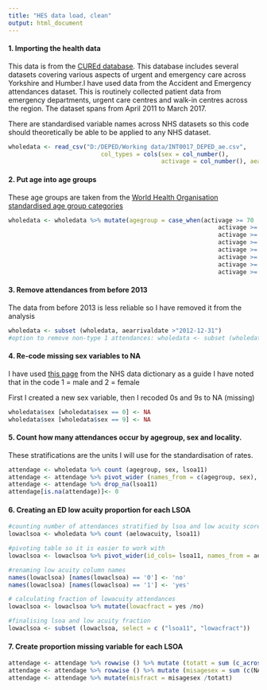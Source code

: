 ```yaml
---
title: "HES data load, clean"
output: html_document
---
```



#### 1. Importing the health data
This data is from the [CUREd database](https://www.sheffield.ac.uk/scharr/research/centres/cure/projects/cured-how-access-data). This database includes several datasets covering various aspects of urgent and emergency care across Yorkshire and Humber.I have used data from the Accident and Emergency attendances dataset. This is routinely collected patient data from emergency departments, urgent care centres and walk-in centres across the region. The dataset spans from April 2011 to March 2017.

There are standardised variable names across NHS datasets so this code should theoretically be able to be applied to any NHS dataset.

<!--- I found that I could bring in the required columns with read_csv and fread, although I couldn't include the column types in the fread comamnd --->
```r
wholedata <- read_csv("D:/DEPED/Working data/INT0017_DEPED_ae.csv", 
                          col_types = cols(sex = col_number(), 
                                           activage = col_number(), aearrivaldate = col_date(format = "%Y-%m-%d")),col_select = c("activage", "aearrivaldate", "sex", "lsoa11", "aelowacuity", "aedepttype") )
```

#### 2. Put age into age groups
These age groups are taken from the [World Health Organisation standardised age group categories](https://seer.cancer.gov/stdpopulations/world.who.html)
```r
wholedata <- wholedata %>% mutate(agegroup = case_when(activage >= 70  & activage <= 119 ~ 'age8',
                                                           activage >= 60  & activage <= 69 ~ 'age7',
                                                           activage >= 50  & activage <= 59 ~ 'age6',
                                                           activage >= 40  & activage <= 49 ~ 'age5',
                                                           activage >= 30  & activage <= 39 ~ 'age4',
                                                           activage >= 20  & activage <= 29 ~ 'age3',
                                                           activage >= 10  & activage <= 19 ~ 'age2',
                                                           activage >= 0  & activage <= 9 ~ 'age1'))

```

#### 3. Remove attendances from before 2013
The data from before 2013 is less reliable so I have removed it from the analysis
``` r
wholedata <- subset (wholedata, aearrivaldate >"2012-12-31")
#option to remove non-type 1 attendances: wholedata <- subset (wholedata, aedepttype = "01")
```

#### 4. Re-code missing sex variables to NA
I have used [this page](https://www.datadictionary.nhs.uk/data_elements/person_stated_gender_code.html) from the NHS data dictionary as a guide
I have noted that in the code 1 = male and 2 = female

First I created a new sex variable, then I recoded 0s and 9s to NA (missing)
``` r
wholedata$sex [wholedata$sex == 0] <- NA
wholedata$sex [wholedata$sex == 9] <- NA
```

#### 5. Count how many attendances occur by agegroup, sex and locality.
These stratifications are the units I will use for the standardisation of rates.
<!--- I then rearranged the layout of the table, ready for when it is merged with the census data --->
```r
attendage <- wholedata %>% count (agegroup, sex, lsoa11)
attendage <- attendage %>% pivot_wider (names_from = c(agegroup, sex), values_from = n)
attendage <- attendage %>% drop_na(lsoa11)
attendage[is.na(attendage)]<- 0
```


#### 6. Creating an ED low acuity proportion for each LSOA

```r
#counting number of attendances stratified by lsoa and low acuity score
lowaclsoa <- wholedata %>% count (aelowacuity, lsoa11)

#pivoting table so it is easier to work with
lowaclsoa <- lowaclsoa %>% pivot_wider(id_cols= lsoa11, names_from = aelowacuity, values_from = n)

#renaming low acuity column names
names(lowaclsoa) [names(lowaclsoa) == '0'] <- 'no'
names(lowaclsoa) [names(lowaclsoa) == '1'] <- 'yes'

# calculating fraction of lowacuity attendances
lowaclsoa <- lowaclsoa %>% mutate(lowacfract = yes /no)

#finalising lsoa and low acuity fraction
lowaclsoa <- subset (lowaclsoa, select = c ("lsoa11", "lowacfract"))
```


#### 7. Create proportion missing variable for each LSOA
```r
attendage <- attendage %>% rowwise () %>% mutate (totatt = sum (c_across(age1_1:NA_NA), na.rm = TRUE))
attendage <- attendage %>% rowwise () %>% mutate (misagesex = sum (c(NA_1, NA_2, age1_NA, age2_NA, age3_NA, age4_NA, age5_NA, age6_NA, age7_NA, age8_NA, NA_NA)), misage = sum(c(NA_1,NA_2,NA_NA)), missex = sum(c(age1_NA, age2_NA, age3_NA, age4_NA, age5_NA, age6_NA, age7_NA, age8_NA, NA_NA)))
attendage <- attendage %>% mutate(misfract = misagesex /totatt)
```

